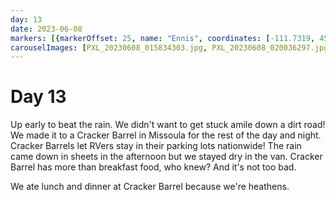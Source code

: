 ```yaml
---
day: 13
date: 2023-06-08
markers: [{markerOffset: 25, name: "Ennis", coordinates: [-111.7319, 45.3491]},{markerOffset: -15, name: "Missoula", coordinates: [-113.9940, 46.8721]}]
carouselImages: [PXL_20230608_015834303.jpg, PXL_20230608_020036297.jpg, PXL_20230608_020204109.jpg, PXL_20230608_020304823.jpg]
---
```

# Day 13

Up early to beat the rain. We didn't want to get stuck amile down a dirt road! We made it to a Cracker Barrel in Missoula for the rest of the day and night. Cracker Barrels let RVers stay in their parking lots nationwide! The rain came down in sheets in the afternoon but we stayed dry in the van. Cracker Barrel has more than breakfast food, who knew? And it's not too bad.

We ate lunch and dinner at Cracker Barrel because we're heathens.

